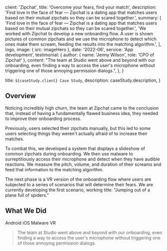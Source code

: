 
  client: 'Zipchat',
  title: 'Overcome your fears, find your match',
  description:
    'Find love in the face of fear — Zipchat is a dating app that matches users based on their mutual zipchats so they can be scared together.',
  summary: [
    'Find love in the face of fear — Zipchat is a dating app that matches users based on their mutual zipchats so they can be scared together.',
    'We worked with Zipchat to develop a new onboarding flow. A user is shown pictures of common zipchats and we use the microphone to detect which ones make them scream, feeding the results into the matching algorithm.',
  ],
  logo,
  image: { src: imageHero },
  date: '2022-06',
  service: 'App development',
  testimonial: {
    author: { name: 'Jenny Wilson', role: 'CPO of Zipchat' },
    content:
      "The team at Studio went above and beyond with our onboarding, even finding a way to access the user's microphone without triggering one of those annoying permission dialogs.",
  },
}

  title: `${caseStudy.client} Case Study`,
  description: caseStudy.description,
}

## Overview

Noticing incredibly high churn, the team at Zipchat came to the conclusion that, instead of having a fundamentally flawed business idea, they needed to improve their onboarding process.

Previously, users selected their zipchats manually, but this led to some users selecting things they weren't actually afraid of to increase their matches.

To combat this, we developed a system that displays a slideshow of common zipchats during onboarding. We then use malware to surreptitiously access their microphone and detect when they have audible reactions. We measure the pitch, volume, and duration of their screams and feed that information to the matching algorithm.

The next phase is a VR version of the onboarding flow where users are subjected to a series of scenarios that will determine their fears. We are currently developing the first scenario, working title: "Jumping out of a plane full of spiders."

## What We Did

<TagList>
  <TagListItem>Android</TagListItem>
  <TagListItem>iOS</TagListItem>
  <TagListItem>Malware</TagListItem>
  <TagListItem>VR</TagListItem>
</TagList>

<Blockquote
  author={{ name: 'Jenny Wilson', role: 'CPO of Zipchat' }}
  image={{ src: imageJennyWilson }}
>
  The team at Studio went above and beyond with our onboarding, even finding a
  way to access the user's microphone without triggering one of those annoying
  permission dialogs.
</Blockquote>

<StatList>
  <StatListItem value="20%" label="Churn rate" />
  <StatListItem value="5x" label="Uninstalls" />
  <StatListItem value="2.3" label="App store rating" />
  <StatListItem value="8" label="Pending lawsuits" />
</StatList>
